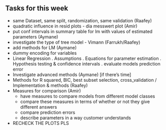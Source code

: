 ## Tasks for this week


- same Dataset, same split, randomization, same validation (Raafey)
- quadratic influence in resid plots - dia messwert plot (Amir)
- put conf intervals in summary table for lm with values of estimated parameters (Aymane)
- investigate the type of tree model - Vimann (Farrukh/Raafey)
- add methods for LM (Aymane)
 * dummy encoding for variables
 * Linear Regression
    . Assumptions
    . Equations for parameter estimation
    . Hypothesis testing & confidence intervals
    . evaluate models prediction error
- Investigate advanced methods (Aymane) [if there's time]
- Methods for R squared, BIC, best subset selection, cross_validation / Implementation & methods (Raafey)
- Measures for comparison (Amir)
    * have measures to compare models from different model classes
    * compare these measures in terms of whether or not they give different answers 
    * compare prediction errors
    * describe parameters in a way customer understands
- RECHECK THE PLOTS PLS